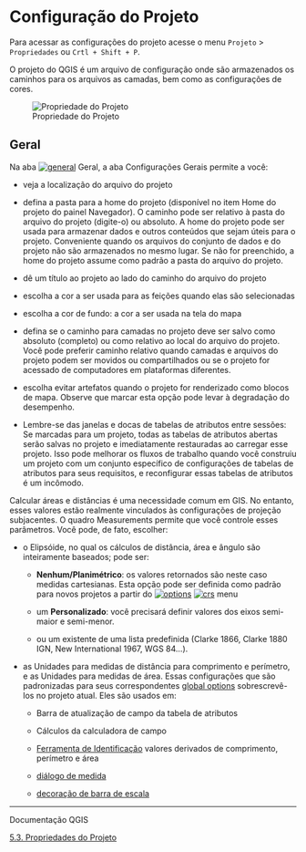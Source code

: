 # Configuração do Projeto

Para acessar as configurações do projeto acesse o menu `Projeto` > `Propriedades` ou `Crtl + Shift + P`.

O projeto do QGIS é um arquivo de configuração onde são armazenados os caminhos para os arquivos as camadas, bem como as configurações de cores.

![Propriedade do Projeto](img/propriedade-projeto.png){#fig-propriedade_projeto}


## Geral

Na aba [![general](https://docs.qgis.org/3.40/pt_BR/_images/general.png)](https://docs.qgis.org/3.40/pt_BR/_images/general.png) Geral, a aba Configurações Gerais permite a você:

-   veja a localização do arquivo do projeto
    
-   defina a pasta para a home do projeto (disponível no item Home do projeto do painel Navegador). O caminho pode ser relativo à pasta do arquivo do projeto (digite-o) ou absoluto. A home do projeto pode ser usada para armazenar dados e outros conteúdos que sejam úteis para o projeto. Conveniente quando os arquivos do conjunto de dados e do projeto não são armazenados no mesmo lugar. Se não for preenchido, a home do projeto assume como padrão a pasta do arquivo do projeto.
    
-   dê um título ao projeto ao lado do caminho do arquivo do projeto
    
-   escolha a cor a ser usada para as feições quando elas são selecionadas
    
-   escolha a cor de fundo: a cor a ser usada na tela do mapa
    
-   defina se o caminho para camadas no projeto deve ser salvo como absoluto (completo) ou como relativo ao local do arquivo do projeto. Você pode preferir caminho relativo quando camadas e arquivos do projeto podem ser movidos ou compartilhados ou se o projeto for acessado de computadores em plataformas diferentes.
    
-   escolha evitar artefatos quando o projeto for renderizado como blocos de mapa. Observe que marcar esta opção pode levar à degradação do desempenho.
    
-  Lembre-se das janelas e docas de tabelas de atributos entre sessões: Se marcadas para um projeto, todas as tabelas de atributos abertas serão salvas no projeto e imediatamente restauradas ao carregar esse projeto. Isso pode melhorar os fluxos de trabalho quando você construiu um projeto com um conjunto específico de configurações de tabelas de atributos para seus requisitos, e reconfigurar essas tabelas de atributos é um incômodo.

Calcular áreas e distâncias é uma necessidade comum em GIS. No entanto, esses valores estão realmente vinculados às configurações de projeção subjacentes. O quadro Measurements permite que você controle esses parâmetros. Você pode, de fato, escolher:

-   o Elipsóide, no qual os cálculos de distância, área e ângulo são inteiramente baseados; pode ser:
    
    -   **Nenhum/Planimétrico**: os valores retornados são neste caso medidas cartesianas. Esta opção pode ser definida como padrão para novos projetos a partir do [![options](https://docs.qgis.org/3.40/pt_BR/_images/mActionOptions.png)](https://docs.qgis.org/3.40/pt_BR/_images/mActionOptions.png) [![crs](https://docs.qgis.org/3.40/pt_BR/_images/CRS.png)](https://docs.qgis.org/3.40/pt_BR/_images/CRS.png) menu
        
    -   um **Personalizado**: você precisará definir valores dos eixos semi-maior e semi-menor.
        
    -   ou um existente de uma lista predefinida (Clarke 1866, Clarke 1880 IGN, New International 1967, WGS 84…).
        
-   as Unidades para medidas de distância para comprimento e perímetro, e as Unidades para medidas de área. Essas configurações que são padronizadas para seus correspondentes [global options](https://docs.qgis.org/3.40/pt_BR/docs/user_manual/introduction/qgis_configuration.html#global-measure-tool) sobrescrevê-los no projeto atual. Eles são usados ​​em:
    
    -   Barra de atualização de campo da tabela de atributos
        
    -   Cálculos da calculadora de campo
        
    -   [Ferramenta de Identificação](https://docs.qgis.org/3.40/pt_BR/docs/user_manual/introduction/general_tools.html#identify) valores derivados de comprimento, perímetro e área
        
    -   [diálogo de medida](https://docs.qgis.org/3.40/pt_BR/docs/user_manual/map_views/map_view.html#sec-measure)
        
    -   [decoração de barra de escala](https://docs.qgis.org/3.40/pt_BR/docs/user_manual/map_views/map_view.html#scalebar-decoration)

---
Documentação QGIS

[5.3. Propriedades do Projeto](https://docs.qgis.org/3.40/pt_BR/docs/user_manual/introduction/qgis_configuration.html#project-properties){target="_blank"}